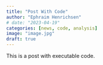 ```yaml
---
title: "Post With Code"
author: "Ephraim Henrichsen"
# date: "2023-04-19"
categories: [news, code, analysis]
image: "image.jpg"
draft: true
---
```


This is a post with executable code.
